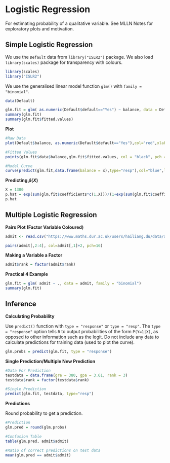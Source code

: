 # Logistic Regression

For estimating probability of a qualitative variable. See MLLN Notes for exploratory plots and motivation.

## Simple Logistic Regression

We use the `Default` data from `library("ISLR2")` package. We also load `library(scales)` package for transparency with colours.

```r
library(scales)
library("ISLR2")
```

We use the generalised linear model function `glm()` with `family = "binomial"`.

```r
data(Default)

glm.fit = glm( as.numeric(Default$default=="Yes") ~ balance, data = Default, family = "binomial")
summary(glm.fit)
summary(glm.fit$fitted.values)
```

**Plot**

```r
#Raw Data 
plot(Default$balance, as.numeric(Default$default=="Yes"),col="red",xlab="balance",ylab="default")

#Fitted Values
points(glm.fit$data$balance,glm.fit$fitted.values, col = "black", pch = 4)

#Model Curve
curve(predict(glm.fit,data.frame(balance = x),type="resp"),col="blue",lwd=2,add=TRUE)
```


**Predicting $\hat{p}(X)$**

```r
X = 1300
p.hat = exp(sum(glm.fit$coefficients*c(1,X)))/(1+exp(sum(glm.fit$coefficients*c(1,X))))
p.hat
```

## Multiple Logistic Regression

**Pairs Plot (Factor Variable Coloured)**

```r
admit <- read.csv("https://www.maths.dur.ac.uk/users/hailiang.du/data/admit.csv")
```

```r
pairs(admit[,2:4], col=admit[,1]+2, pch=16)
```

**Making a Variable a Factor**
```r
admit$rank = factor(admit$rank)
```

**Practical 4 Example**

```r
glm.fit = glm( admit ~ ., data = admit, family = "binomial")
summary(glm.fit)
```



## Inference

**Calculating Probability**

Use `predict()` function with `type = "response"` or `type = "resp"`. The `type = "response"` option tells `R` to output probabilities of the form `P(Y=1|X)`, as opposed to other information such as the logit. Do not include any data to calculate predictions for training data (used to plot the curve).

```r
glm.probs = predict(glm.fit, type = "response")
```

**Single Prediction/Multiple New Prediction**

```r
#Data For Prediction
testdata = data.frame(gre = 380, gpa = 3.61, rank = 3)
testdata$rank = factor(testdata$rank)

#Single Prediction
predict(glm.fit, testdata, type="resp")
```

**Predictions**

Round probability to get a prediction.

```r
#Prediction
glm.pred = round(glm.probs)

#Confusion Table
table(glm.pred, admit$admit)

#Ratio of correct predictions on test data
mean(glm.pred == admit$admit)
```
